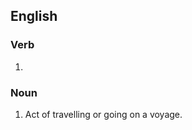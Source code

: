 ==English==

===Verb===
{{head|en|verb form}}

# {{present participle of|en|voyage|nocat=1}}

===Noun===
{{en-noun}}

# Act of travelling or going on a voyage.